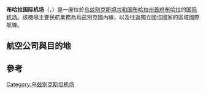 {{Infobox Airport 
| airport_name = <center>布哈拉国际机场<br><small>{{lang|uz|Buxoro xalqaro aeroporti}}<br>{{lang|ru|Международный аэропорт}}</small></center>
| IATA         = BHK
| ICAO         = UTSB
| type         = [[民用航空|民用]]
| owner        = 
| operator     = N/A
| city         = {{UZB}} [[布拉哈|布拉哈]]
| location     = {{UZB}} [[布拉哈|布拉哈]]
| elevation    = 229公尺
| coordinates  = {{Coord|39|46|30|N|064|29|00|E|type:airport|display=inline,title}}
| website      = 
| metric-elev  = 
| metric-rwy   = 
| r1-number    = 01/19
| r1-length-f  = 9,843
| r1-length-m  = 3,000
| r1-surface   = [[混凝土|混凝土]]
| stat-year    = 
| stat1-header = 
| stat1-data   = 
| stat2-header = 
| stat2-data   = 
| footnotes    = Sources: Airport diagram,<ref name="Diagram">[http://a9.nm.ru/UTSB.gif Airport diagram for UTSB]</ref> DAFIF<ref name="WAD">[http://www.worldaerodata.com/wad.cgi?airport=UTSB Airport information for UTSB] from DAFIF (effective October 2006)</ref><ref name="GCM">{{GCM|BHK}}</ref> 
}}
'''布哈拉国际机场'''（{{lang-uz|Buxoro xalqaro aeroporti}}，{{airport codes|BHK|UTSB}}）是一座位於[[乌兹别克斯坦共和国|乌兹别克斯坦共和国]][[布哈拉州|布哈拉州]][[首府|首府]][[布哈拉|布哈拉]]的[[国际机场|国际]][[机场|机场]]。該機場主要民航業務為烏茲別克國內線，以及往返獨立國協國家的區域國際航線。

==航空公司與目的地==
{{Airport-dest-list
|{{flagicon|UZB}} [[烏茲別克航空|烏茲別克航空]]（HY） | [[费尔干纳国际机场|费尔干纳]]、[[多莫杰多沃国际机场|莫斯科-多莫傑多沃]]、[[普尔科沃机场|聖彼得堡]]、[[塔什干国际机场|塔什干]]、[[乌尔根奇国际机场|烏爾根奇]]
<!-- -->
|{{flagicon|RUS}} [[UTair航空|UTair航空]]（UT） | [[伏努科沃国际机场|莫斯科-伏努科沃]]
<!-- -->
|{{flagicon|RUS}} [[俄羅斯航空|俄羅斯航空]]（SU） | [[多莫杰多沃国际机场|莫斯科-多莫傑多沃]]（2018年10月31日開辦）
<!-- -->
}}

==參考==
{{REFLIST}}


{{烏茲別克機場}}

[[Category:乌兹别克斯坦机场|Category:乌兹别克斯坦机场]]


{{機場小作品}}
{{烏茲別克斯坦小作品}}